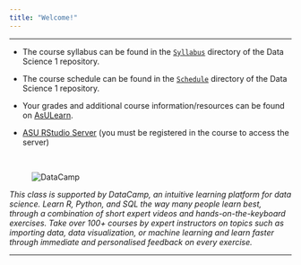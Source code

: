 ```yaml
---
title: "Welcome!"
---
```


* * *

* The course syllabus can be found in the [`Syllabus`](./Syllabus/SyllabusF2018.html) directory of the Data Science 1 repository.

* The course schedule can be found in the [`Schedule`](./Schedule/ScheduleF2018Rev.html) directory of the Data Science 1 repository.

* Your grades and additional course information/resources can be found on [AsULearn](https://asulearn.appstate.edu/).

* [ASU RStudio Server](https://mathr.math.appstate.edu) (you must be registered in the course to access the server)

<br>

<figure><img src="./images/DataCamp125px.png" alt="DataCamp" align="left"></figure><br>

_This class is supported by DataCamp, an intuitive learning platform for data science. Learn R, Python, and SQL the way many people learn best, through a combination of short expert videos and hands-on-the-keyboard exercises. Take over 100+ courses by expert instructors on topics such as importing data, data visualization, or machine learning and learn faster through immediate and personalised feedback on every exercise._


* * *